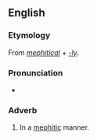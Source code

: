 ==English==

===Etymology===
From ''[[mephitical]]'' + ''[[-ly]]''.

===Pronunciation===
* {{IPA|/mɪˈfɪtɪkli/}}

===Adverb===
{{en-adv}}

# In a [[mephitic]] manner.